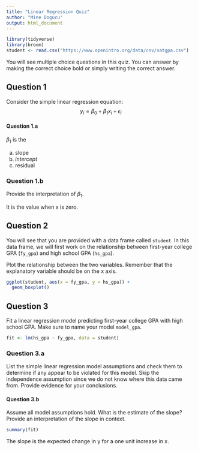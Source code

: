 ```yaml
---
title: "Linear Regression Quiz"
author: "Mine Dogucu"
output: html_document
---
```


```r
library(tidyverse)
library(broom)
student <- read.csv("https://www.openintro.org/data/csv/satgpa.csv")
```

You will see multiple choice questions in this quiz. You can answer by making the correct choice bold or simply writing the correct answer.

## Question 1

Consider the simple linear regression equation:
$$y_i = \beta_0 + \beta_1 x_i + \epsilon_i$$

#### Question 1.a

$\beta_1$ is the

a. slope  
b. *intercept*  
c. residual

### Question 1.b 

Provide the interpretation of $\beta_1$.

It is the value when x is zero.

## Question 2

You will see that you are provided with a data frame called `student`. In this data frame, we will first work on the relationship between first-year college GPA (`fy_gpa`) and high school GPA (`hs_gpa`).

Plot the relationship between the two variables. Remember that the explanatory variable should be on the x axis.

```r
ggplot(student, aes(x = fy_gpa, y = hs_gpa)) +
  geom_boxplot()
```

## Question 3

Fit a linear regression model predicting first-year college GPA with high school GPA.  Make sure to name your model `model_gpa`.  

```r
fit <- lm(hs_gpa ~ fy_gpa, data = student)
```

### Question 3.a  

List the simple linear regression model assumptions and check them to determine if any appear to be violated for this model. Skip the independence assumption since we do not know where this data came from. Provide evidence for your conclusions.

#### Question 3.b

Assume all model assumptions hold. What is the estimate of the slope? Provide an interpretation of the slope in context.

```r
summary(fit)
```

The slope is the expected change in y for a one unit increase in x.
